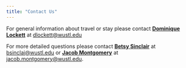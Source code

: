 ```yaml
---
title: "Contact Us"
---
```


For general information about travel or stay please contact [**Dominique Lockett**](https://polisci.wustl.edu/faculty/dominique-lockett) at <dlockett@wustl.edu>


For more detailed questions please contact [**Betsy Sinclair**](https://pages.wustl.edu/betsysinclair) at <bsinclai@wustl.edu> or [**Jacob Montgomery**](https://pages.wustl.edu/montgomery) at <jacob.montgomery@wustl.edu>.